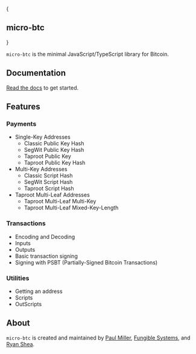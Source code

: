 
{
<h2 style={{ fontSize: '36px', fontFamily: 'Soehne' }}>
  <span style={{display: 'flex', alignItems:'center', justifyContent:'center', flexDirection: 'column'}}>
    <Logo size='64' />
    <span>micro-btc</span>
  </span>
</h2>
}

`micro-btc` is the minimal JavaScript/TypeScript library for Bitcoin.

## Documentation

[Read the docs](/docs/getting-started) to get started.

## Features

### Payments

- Single-Key Addresses
  - Classic Public Key Hash
  - SegWit Public Key Hash
  - Taproot Public Key
  - Taproot Public Key Hash
- Multi-Key Addresses
  - Classic Script Hash
  - SegWit Script Hash
  - Taproot Script Hash
- Taproot Multi-Leaf Addresses
  - Taproot Multi-Leaf Multi-Key
  - Taproot Multi-Leaf Mixed-Key-Length

### Transactions

- Encoding and Decoding
- Inputs
- Outputs
- Basic transaction signing
- Signing with PSBT (Partially-Signed Bitcoin Transactions)

### Utilities

- Getting an address
- Scripts
- OutScripts

## About

`micro-btc` is created and maintained by [Paul Miller](https://github.com/paulmillr), [Fungible Systems](https://fungible.systems), and [Ryan Shea](https://github.com/shea256).